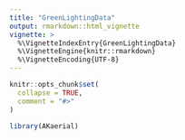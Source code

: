 ```yaml
---
title: "GreenLightingData"
output: rmarkdown::html_vignette
vignette: >
  %\VignetteIndexEntry{GreenLightingData}
  %\VignetteEngine{knitr::rmarkdown}
  %\VignetteEncoding{UTF-8}
---
```


```r
knitr::opts_chunk$set(
  collapse = TRUE,
  comment = "#>"
)
```

```r
library(AKaerial)
```
